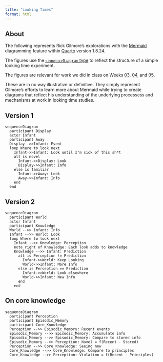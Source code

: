 ```yaml
---
title: "Looking Times"
format: html
---
```


## About

The following represents Rick Gilmore's explorations with the [Mermaid](https://www.mermaidchart.com) diagramming feature within [Quarto](https://quarto.org) version 1.8.24.

The figures use the [`sequenceDiagram` type](https://docs.mermaidchart.com/mermaid-oss/syntax/sequenceDiagram.html) to reflect the structure of a simple looking time experiment.

The figures are relevant for work we did in class on Weeks [03](schedule.qmd#week-03), [04](schedule.qmd#week-04), and [05](schedule.qmd#week-05).

::: {.callout-note}

These are in no way illustrative or definitive. They simply represent Gilmore's efforts to learn more about Mermaid while trying to create diagrams that reflect his understanding of the underlying processess and mechanisms at work in looking time studies.

:::

## Version 1

```mermaid
sequenceDiagram
  participant Display
  actor Infant
  participant Away
  Display-->>Infant: Event
  loop Where to look next
    Infant->>Infant: Look until I'm sick of this sh*t
    alt is novel
      Infant->>Display: Look
      Display->>Infant: Info
    else is familiar
      Infant->>Away: Look
      Away->>Infant: Info
    end
  end
```

## Version 2

```mermaid
sequenceDiagram
  participant World
  actor Infant
  participant Knowledge
  World -->> Infant: Info
  Infant -->> World: Look
  loop Where to look next
    Infant -->> Knowledge: Perception
    note right of Knowledge: Each look adds to knowledge
    Knowledge -->> Infant: Prediction
      alt is Perception != Prediction
        Infant->>World: Keep Looking
        World->>Infant: More Info
      else is Perception == Prediction
        Infant->>World: Look elsewhere
        World->>Infant: New Info
      end
    end
```

## On core knowledge

```mermaid
sequenceDiagram
  participant Perception
  participant Episodic_Memory
  participant Core_Knowledge
  Perception -->> Episodic_Memory: Recent events
  Episodic_Memory -->> Episodic_Memory: Accumulate info
  Episodic_Memory -->> Episodic_Memory: Compare to stored info
  Episodic_Memory -->> Perception: Novel = f(Recent - Stored)
  Perception -->> Core_Knowledge: Seeing now
  Core_Knowledge -->> Core_Knowledge: Compare to principles
  Core_Knowledge -->> Perception: Violation = f(Recent - Principles)
```


